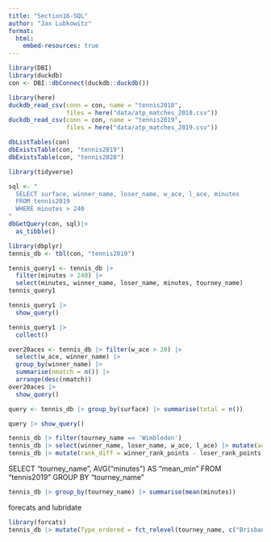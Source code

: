```yaml
---
title: "Section16-SQL"
author: "Jax Lubkowitz"
format: 
  html:
    embed-resources: true
---
```



```r
library(DBI)
library(duckdb)
con <- DBI::dbConnect(duckdb::duckdb())
```

```r
library(here)
duckdb_read_csv(conn = con, name = "tennis2018", 
                files = here("data/atp_matches_2018.csv"))
duckdb_read_csv(conn = con, name = "tennis2019", 
                files = here("data/atp_matches_2019.csv"))
```

```r
dbListTables(con)
dbExistsTable(con, "tennis2019")
dbExistsTable(con, "tennis2020")
```

```r
library(tidyverse)

sql <- "
  SELECT surface, winner_name, loser_name, w_ace, l_ace, minutes
  FROM tennis2019 
  WHERE minutes > 240
"
dbGetQuery(con, sql)|>
  as_tibble()
```

```r
library(dbplyr)
tennis_db <- tbl(con, "tennis2019")

tennis_query1 <- tennis_db |> 
  filter(minutes > 240) |> 
  select(minutes, winner_name, loser_name, minutes, tourney_name)
tennis_query1

tennis_query1 |>
  show_query()

tennis_query1 |>
  collect()
```

```r
over20aces <- tennis_db |> filter(w_ace > 20) |>
  select(w_ace, winner_name) |>
  group_by(winner_name) |>
  summarise(nmatch = n()) |>
  arrange(desc(nmatch))
over20aces |>
  show_query()

```

```r
query <- tennis_db |> group_by(surface) |> summarise(total = n())

query |> show_query()

tennis_db |> filter(tourney_name == 'Wimbledon')
tennis_db |> select(winner_name, loser_name, w_ace, l_ace) |> mutate(ace_diff = w_ace - l_ace)
tennis_db |> mutate(rank_diff = winner_rank_points - loser_rank_points) |> select(rank_diff, winner_name, loser_name) |> show_query()
```
SELECT "tourney_name", AVG("minutes") AS "mean_min"
FROM "tennis2019"
GROUP BY "tourney_name"
```r
tennis_db |> group_by(tourney_name) |> summarise(mean(minutes))
```

forecats and lubridate
```r
library(forcats)
tennis_db |> mutate(Type_ordered = fct_relevel(tourney_name, c("Brisbane", "Wimbeldon")))
```


